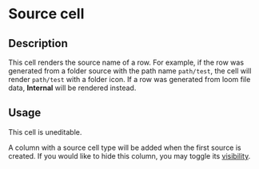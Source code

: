 # Source cell

## Description

This cell renders the source name of a row. For example, if the row was generated from a folder source with the path name `path/test`, the cell will render `path/test` with a folder icon. If a row was generated from loom file data, **Internal** will be rendered instead.

## Usage

This cell is uneditable.

A column with a source cell type will be added when the first source is created. If you would like to hide this column, you may toggle its [visibility](../../../views/table/columns#column-visibility).
